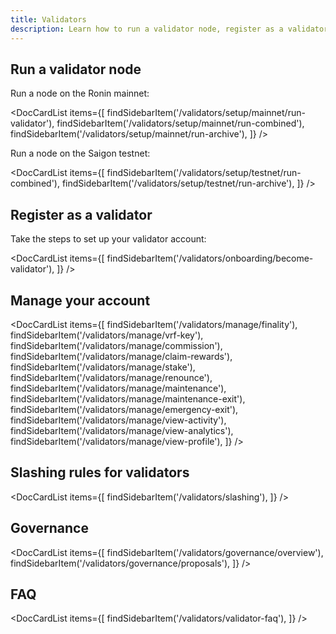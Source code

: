 ```yaml
---
title: Validators
description: Learn how to run a validator node, register as a validator, manage your account, and more.
---
```



## Run a validator node

Run a node on the Ronin mainnet:

<DocCardList items={[
    findSidebarItem('/validators/setup/mainnet/run-validator'),
    findSidebarItem('/validators/setup/mainnet/run-combined'),
    findSidebarItem('/validators/setup/mainnet/run-archive'),
    ]} />

Run a node on the Saigon testnet:

<DocCardList items={[
    findSidebarItem('/validators/setup/testnet/run-combined'),
    findSidebarItem('/validators/setup/testnet/run-archive'),
    ]} />

## Register as a validator

Take the steps to set up your validator account:

<DocCardList items={[
    findSidebarItem('/validators/onboarding/become-validator'),
    ]} />

## Manage your account

<DocCardList items={[
    findSidebarItem('/validators/manage/finality'),
    findSidebarItem('/validators/manage/vrf-key'),
    findSidebarItem('/validators/manage/commission'),
    findSidebarItem('/validators/manage/claim-rewards'),
    findSidebarItem('/validators/manage/stake'),
    findSidebarItem('/validators/manage/renounce'),
    findSidebarItem('/validators/manage/maintenance'),
    findSidebarItem('/validators/manage/maintenance-exit'),
    findSidebarItem('/validators/manage/emergency-exit'),
    findSidebarItem('/validators/manage/view-activity'),
    findSidebarItem('/validators/manage/view-analytics'),
    findSidebarItem('/validators/manage/view-profile'),
    ]} />

## Slashing rules for validators

<DocCardList items={[
    findSidebarItem('/validators/slashing'),
    ]} />

## Governance

<DocCardList items={[
    findSidebarItem('/validators/governance/overview'),
    findSidebarItem('/validators/governance/proposals'),
    ]} />

## FAQ

<DocCardList items={[
    findSidebarItem('/validators/validator-faq'),
    ]} />
